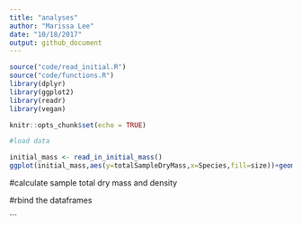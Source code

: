 ```yaml
---
title: "analyses"
author: "Marissa Lee"
date: "10/18/2017"
output: github_document
---
```


```r
source("code/read_initial.R")
source("code/functions.R")
library(dplyr)
library(ggplot2)
library(readr)
library(vegan)
```

```r
knitr::opts_chunk$set(echo = TRUE)

#load data

initial_mass <- read_in_initial_mass()
ggplot(initial_mass,aes(y=totalSampleDryMass,x=Species,fill=size))+geom_violin()+ theme(axis.text.x=element_text(angle=90,hjust=1)) + scale_y_log10()


```


#calculate sample total dry mass and density

#rbind the dataframes

```

